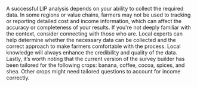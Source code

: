 A successful LIP analysis depends on your ability to collect the required data. In some regions or value chains, farmers may not be used  to tracking or reporting detailed cost and income information, which can affect the accuracy or completeness of your results. If you're not deeply familiar with the context, consider connecting with those who are. Local experts can help determine whether the necessary data can be collected and the correct approach to make farmers comfortable with the process.   Local knowledge will always enhance the credibility and quality of the data. Lastly, it’s worth noting that the current version of the survey builder has been tailored  for the following crops: banana, coffee, cocoa, spices, and shea. Other crops might need tailored questions to account for income correctly. 
